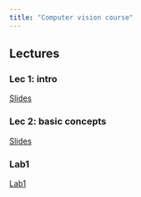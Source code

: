 ```yaml
---
title: "Computer vision course"
---
```


## Lectures

### Lec 1: intro
[Slides](./lec1.qmd)

### Lec 2: basic concepts
[Slides](./lec2.qmd)


### Lab1
[Lab1](./lab1.qmd)
